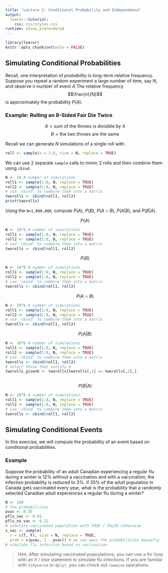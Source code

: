 ```yaml
---
title: "Lecture 2: Conditional Probability and Independence"
output: 
  learnr::tutorial:
    css: css/styles.css
runtime: shiny_prerendered
---
```


<!-- 
Before running the document, make sure `learnr` package is available. 
If missing, you can install the package with `install.packages('learnr')`.
-->

```r
library(learnr)
knitr::opts_chunk$set(echo = FALSE)
```


## Simulating Conditional Probabilities

Recall, one interpretation of _probability_ is long-term relative frequency. Suppose you repeat a random experiment a large number of time, say $N$, and observe $n$ number of event $A$ The relative frequency 
$$\frac{n}{N}$$ 
is approximately the probability $P(A)$.

### Example: Rolling an 8-Sided Fair Die Twice


$$A=\text{sum of the throws is divisible by 4}$$
$$B=\text{the two throws are the same}$$

Recall we can generate $N$ simulations of a single roll with:

```r
roll <- sample(x = 1:8, size = N, replace = TRUE)

```

We can use 2 separate `sample` calls to mimic 2 rolls and then combine them using `cbind`.

```r
N <- 10 # number of simulations
roll1 <- sample(1:8, N, replace = TRUE)
roll2 <- sample(1:8, N, replace = TRUE)
# use `cbind` to combine them into a matrix 
tworolls <- cbind(roll1, roll2)
print(tworolls)

```

Using the `N=1,000,000`, compute $P(A)$, $P(B)$, $P(A\cap B)$, $P(A|B)$, and $P(B|A)$.

$$P(A)$$

```r
N <- 10^6 # number of simulations
roll1 <- sample(1:8, N, replace = TRUE)
roll2 <- sample(1:8, N, replace = TRUE)
# use `cbind` to combine them into a matrix 
tworolls <- cbind(roll1, roll2)

```

$$P(B)$$

```r
N <- 10^6 # number of simulations
roll1 <- sample(1:8, N, replace = TRUE)
roll2 <- sample(1:8, N, replace = TRUE)
# use `cbind` to combine them into a matrix 
tworolls <- cbind(roll1, roll2)

```

$$P(A\cap B)$$

```r
N <- 10^6 # number of simulations
roll1 <- sample(1:8, N, replace = TRUE)
roll2 <- sample(1:8, N, replace = TRUE)
# use `cbind` to combine them into a matrix 
tworolls <- cbind(roll1, roll2)

```

$$P(A|B)$$

```r
N <- 10^6 # number of simulations
roll1 <- sample(1:8, N, replace = TRUE)
roll2 <- sample(1:8, N, replace = TRUE)
# use `cbind` to combine them into a matrix 
tworolls <- cbind(roll1, roll2)
# select those that satisfy b
tworolls_givenb <- tworolls[tworolls[,1] == tworolls[,2],]
  
```

$$P(B|A)$$

```r
N <- 10^6 # number of simulations
roll1 <- sample(1:8, N, replace = TRUE)
roll2 <- sample(1:8, N, replace = TRUE)
# use `cbind` to combine them into a matrix 
tworolls <- cbind(roll1, roll2)

```


## Simulating Conditional Events

In this exercise, we will compute the probability of an event based on conditional probabilities.

### Example

Suppose the probability of an adult Canadian experiencing a regular flu during a winter is 12% without a vaccination and with a vaccination, the infection probability is reduced to 3%. If 35% of the adult population in Canada gets vaccinated every year, what is the probability that a randomly selected Canadian adult experiences a regular flu during a winter?


```r
N <- 100
# the probabilities
pvac <- 0.35
pflu_vac <- 0.03
pflu_no_vac <- 0.12
# simulate vaccinated population with TRUE / FALSE otherwise
s_vac <- sample(
  x = c(T, F), size = N, replace = TRUE,
  prob = c(pvac, 1 - pvac)) # we can pass the probabilities manually
# simulate flu infection based on vaccination
```

> Hint: After simulating vaccinated popoulations, you can use a for loop with an if / else statement to simulate flu infections. If you are familiar with `tidyverse` or `dplyr`, you can check out `rowwise` operations.
